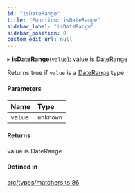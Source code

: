 ```yaml
---
id: "isDateRange"
title: "Function: isDateRange"
sidebar_label: "isDateRange"
sidebar_position: 0
custom_edit_url: null
---
```


▸ **isDateRange**(`value`): value is DateRange

Returns true if `value` is a [DateRange](/api/types/DateRange.md) type.

#### Parameters

| Name | Type |
| :------ | :------ |
| `value` | `unknown` |

#### Returns

value is DateRange

#### Defined in

[src/types/matchers.ts:86](https://github.com/gpbl/react-day-picker/blob/cd80be68f/src/types/matchers.ts#L86)

